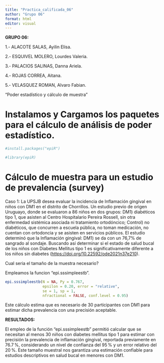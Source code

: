 ---
title: "Practica_calificada_06"
author: "Grupo 06"
format: html
editor: visual
---

**GRUPO 06:**

1.- ALACOTE SALAS, Ayilin Elisa.

2.- ESQUIVEL MOLERO, Lourdes Valeria.

3.- PALACIOS SALINAS, Danna Ariela.

4.- ROJAS CORREA, Aitana.

5.- VELASQUEZ ROMAN, Alvaro Fabian.

"Poder estadístico y cálculo de muestra"

# Instalamos y Cargamos los paquetes para el cálculo de análisis de poder estadístico.

```{r}
#install.packages("epiR")
```

```{r}
#library(epiR)
```

# Cálculo de muestra para un estudio de prevalencia (survey)

Caso 1: La UPSJB desea evaluar la incidencia de Inflamación gingival en niños con DM1 en el distrito de Chorrillos. Un estudio previo de origen Uruguayo, donde se evaluaron a 86 niños en dos grupos: DM1) diabéticos tipo 1, que asisten al Centro Hospitalario Pereira Rossell, sin otra enfermedad sistémica asociada ni tratamiento ortodóncico; Control) no diabéticos, que concurren a escuela pública, no toman medicación, no cuentan con ortodoncia y se asisten en servicios públicos. El estudio determinó que la Inflamación gingival: DM1) se da con un 76,7% de sangrado al sondaje. Buscando así determinar si el estado de salud bucal de los niños con Diabetes Mellitus tipo 1 es significativamente diferente a los niños sin diabetes (<https://doi.org/10.22592/ode2021n37e210>).

Cual seria el tamaño de la muestra necesario?

Empleamos la funcion "epi.sssimpleestb".

```{r}
epi.sssimpleestb(N = NA, Py = 0.767, 
                 epsilon = 0.20, error = "relative", 
                 se = 1, sp = 1, 
                 nfractional = FALSE, conf.level = 0.95)
```

Este cálculo estima que es necesario de 30 participantes con DM1 para estimar dicha prevalencia con una precisión aceptable.

**RESULTADOS:**

El empleo de la función "epi.sssimpleestb" permitió calcular que se necesitan al menos 30 niños con diabetes mellitus tipo 1 para estimar con precisión la prevalencia de inflamación gingival, reportada previamente en 76.7 %, considerando un nivel de confianza del 95 % y un error relativo del 20 %. Este tamaño muestral nos garantiza una estimación confiable para estudios descriptivos en salud bucal en menores con DM1.

